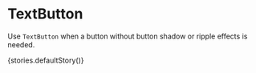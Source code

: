 


<Meta
  decorators={[withKnobs]}
  component={TextButton}
  title="Buttons|TextButton|TextButton"
/>

# TextButton

Use ``TextButton`` when a button without button shadow or ripple effects is needed.

<Preview>
  <Story name="default">
    <div>
    {stories.defaultStory()}
    </div>
  </Story>
</Preview>

<Props of={BaseButton} />


